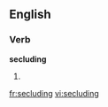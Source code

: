 
==English==

===Verb===
'''secluding'''

# {{present participle of|seclude}}

[[fr:secluding]]
[[vi:secluding]]